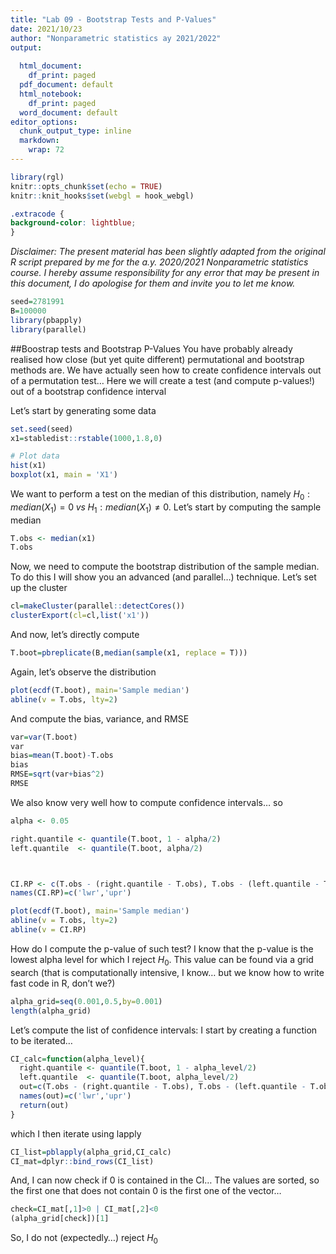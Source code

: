 ```yaml
---
title: "Lab 09 - Bootstrap Tests and P-Values"
date: 2021/10/23
author: "Nonparametric statistics ay 2021/2022"
output:
  
  html_document: 
    df_print: paged
  pdf_document: default
  html_notebook: 
    df_print: paged
  word_document: default
editor_options: 
  chunk_output_type: inline
  markdown: 
    wrap: 72
---
```


```r
library(rgl)
knitr::opts_chunk$set(echo = TRUE)
knitr::knit_hooks$set(webgl = hook_webgl)
```

```css
.extracode {
background-color: lightblue;
}
```

*Disclaimer: The present material has been slightly adapted from the original R
script prepared by me for the a.y. 2020/2021
Nonparametric statistics course. I hereby assume responsibility for any error that may
be present in this document, I do apologise for them and invite you to let me know.*

```r

seed=2781991
B=100000
library(pbapply)
library(parallel)
```

##Boostrap tests and Bootstrap P-Values
You have probably already realised how close (but yet quite different) permutational and bootstrap methods are. We have actually seen how to create confidence intervals out of a permutation test... Here we will create a test (and compute p-values!) out of a bootstrap confidence interval

Let's start by generating some data

```r
set.seed(seed)
x1=stabledist::rstable(1000,1.8,0)

# Plot data
hist(x1)
boxplot(x1, main = 'X1')
```

We want to perform a test on the median of this distribution, namely $H_0:median(X_1)=0\;vs\;H_1:median(X_1)\neq0$. Let's start by computing the sample median

```r
T.obs <- median(x1)
T.obs
```

Now, we need to compute the bootstrap distribution of the sample median. To do this I will show you an advanced (and parallel...) technique. Let's set up the cluster

```r
cl=makeCluster(parallel::detectCores())
clusterExport(cl=cl,list('x1'))


```

And now, let's directly compute

```r
T.boot=pbreplicate(B,median(sample(x1, replace = T)))
```

Again, let's observe the distribution

```r
plot(ecdf(T.boot), main='Sample median')
abline(v = T.obs, lty=2)
```

And compute the bias, variance, and RMSE

```r
var=var(T.boot)
var
bias=mean(T.boot)-T.obs
bias
RMSE=sqrt(var+bias^2)
RMSE

```

We also know very well how to compute confidence intervals... so

```r

alpha <- 0.05

right.quantile <- quantile(T.boot, 1 - alpha/2)
left.quantile  <- quantile(T.boot, alpha/2)



CI.RP <- c(T.obs - (right.quantile - T.obs), T.obs - (left.quantile - T.obs))
names(CI.RP)=c('lwr','upr')

plot(ecdf(T.boot), main='Sample median')
abline(v = T.obs, lty=2)
abline(v = CI.RP)
```
How do I compute the p-value of such test? I know that the p-value is the lowest alpha level for which I reject $H_0$. This value can be found via a grid search (that is computationally intensive, I know... but we know how to write fast code in R, don't we?)

```r
alpha_grid=seq(0.001,0.5,by=0.001)
length(alpha_grid)
```

Let's compute the list of confidence intervals: I start by creating a function to be iterated...

```r
CI_calc=function(alpha_level){
  right.quantile <- quantile(T.boot, 1 - alpha_level/2)
  left.quantile  <- quantile(T.boot, alpha_level/2)
  out=c(T.obs - (right.quantile - T.obs), T.obs - (left.quantile - T.obs))
  names(out)=c('lwr','upr')
  return(out)
}
```


which I then iterate using lapply

```r
CI_list=pblapply(alpha_grid,CI_calc)
CI_mat=dplyr::bind_rows(CI_list)
```

And, I can now check if $0$ is contained in the CI... The values are sorted, so the first one that does not contain $0$ is the first one of the vector...

```r
check=CI_mat[,1]>0 | CI_mat[,2]<0
(alpha_grid[check])[1]
```

So, I do not (expectedly...) reject $H_0$

